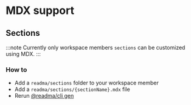 # MDX support

## Sections

:::note
Currently only workspace members `sections` can be customized using MDX.
:::

### How to

- Add a `readma/sections` folder to your workspace member
- Add a `readma/sections/{sectionName}.mdx` file
- Rerun [@readma/cli gen](intro.mdx#generate-readmes-of-your-project-workspace)




